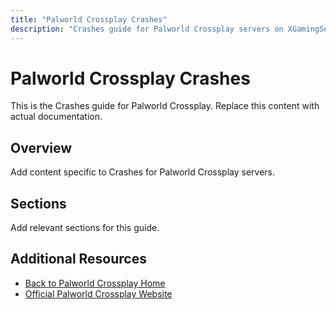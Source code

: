 ```yaml
---
title: "Palworld Crossplay Crashes"
description: "Crashes guide for Palworld Crossplay servers on XGamingServer"
---
```


# Palworld Crossplay Crashes

This is the Crashes guide for Palworld Crossplay. Replace this content with actual documentation.

## Overview

Add content specific to Crashes for Palworld Crossplay servers.

## Sections

Add relevant sections for this guide.

## Additional Resources

- [Back to Palworld Crossplay Home](./index)
- [Official Palworld Crossplay Website](https://example.com)
